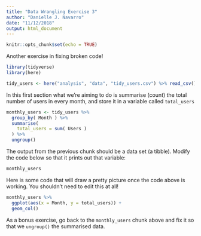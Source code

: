 ```yaml
---
title: "Data Wrangling Exercise 3"
author: "Danielle J. Navarro"
date: "11/12/2018"
output: html_document
---
```


```r
knitr::opts_chunk$set(echo = TRUE)
```

Another exercise in fixing broken code!

```r
library(tidyverse)
library(here)
```

```r
tidy_users <- here("analysis", "data", "tidy_users.csv") %>% read_csv()
```

In this first section what we're aiming to do is summarise (count) the total number of users in every month, and store it in a variable called `total_users`

```r
monthly_users <- tidy_users %>%
  group_by( Month ) %>%
  summarise(
    total_users = sum( Users ) 
  ) %>%
  ungroup()
```

The output from the previous chunk should be a data set (a tibble). Modify the code below so that it prints out that variable:

```r
monthly_users
```

Here is some code that will draw a pretty picture once the code above is working. You shouldn't need to edit this at all!

```r
monthly_users %>% 
  ggplot(aes(x = Month, y = total_users)) + 
  geom_col() 
```

As a bonus exercise, go back to the `monthly_users` chunk above and fix it so that we `ungroup()` the summarised data.

